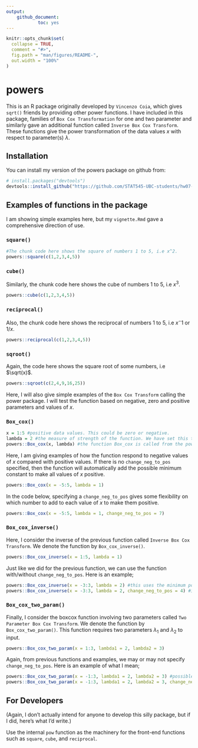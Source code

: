 ```yaml
---
output:
    github_document:
            toc: yes
---
```


<!-- README.md is generated from README.Rmd. Please edit that file -->

```r
knitr::opts_chunk$set(
  collapse = TRUE,
  comment = "#>",
  fig.path = "man/figures/README-",
  out.width = "100%"
)
```

# powers

This is an R package originally developed by `Vincenzo Coia`, which gives `sqrt()` friends by providing other power functions. I have included in this package, families of `Box Cox Transformation` for one and two parameter and similarly gave an additional function called `Inverse Box Cox Transform`. These functions give the power transformation of the data values $x$ with respect to parameter(s) $\lambda$.  

## Installation

You can install my version of the powers package on github from:

```r
# install.packages("devtools")
devtools::install_github("https://github.com/STAT545-UBC-students/hw07-funkedavid82/tree/master/powers")
```

## Examples of functions in the package

I am showing simple examples here, but my `vignette.Rmd` gave a comprehensive direction of use.

### `square()`

```r
#The chunk code here shows the square of numbers 1 to 5, i.e x^2.
powers::square(c(1,2,3,4,5))
```

### `cube()`

Similarly, the chunk code here shows the cube of numbers 1 to 5, i.e $x^3$.

```r

powers::cube(c(1,2,3,4,5))
```

### `reciprocal()`

Also, the chunk code here shows the reciprocal of numbers 1 to 5, i.e $x^-1$ or $1/x$.

```r
powers::reciprocal(c(1,2,3,4,5))
```

### `sqroot()`

Again, the code here shows the square root of some numbers, i.e $\sqrt(x)$.

```r
powers::sqroot(c(2,4,9,16,25))
```


Here, I will also give simple examples of the `Box Cox Transform` calling the power package. I will test the function based on negative, zero and positive parameters and values of $x$. 

### `Box_cox()`

```r
x = 1:5 #positive data values. This could be zero or negative.
lambda = 2 #the measure of strength of the function. We have set this to give an error message if the length of lambda is greater than 1. This function is basically meant for a single value of lambda.
powers::Box_cox(x, lambda) #the function Box_cox is called from the powers package
```

Here, I am giving examples of how the function respond to negative values of $x$ compared with positive values. If there is no `change_neg_to_pos` specified, then the function will automatically add the possible minimum constant to make all values of $x$ positive.

```r
powers::Box_cox(x = -5:5, lambda = 1)
```

In the code below, specifying a `change_neg_to_pos` gives some flexibility on which number to add to each value of $x$ to make them positive.

```r
powers::Box_cox(x = -5:5, lambda = 1, change_neg_to_pos = 7)
```

### `Box_cox_inverse()`

Here, I consider the inverse of the previous function called `Inverse Box Cox Transform`. We denote the function by `Box_cox_inverse()`.

```r
powers::Box_cox_inverse(x = 1:5, lambda = 1)
```

Just like we did for the previous function, we can use the function with/without `change_neg_to_pos`. Here is an example;

```r
powers::Box_cox_inverse(x = -3:3, lambda = 2) #this uses the minimum possible constant for change_neg_to_pos.
powers::Box_cox_inverse(x = -3:3, lambda = 2, change_neg_to_pos = 4) #it uses the specified change_neg_to_pos.
```

### `Box_cox_two_param()`

Finally, I consider the boxcox function involving two parameters called `Two Parameter Box Cox Transform`. We denote the function by `Box_cox_two_param()`. This function requires two parameters $\lambda_1$ and $\lambda_2$ to input.

```r
powers::Box_cox_two_param(x = 1:3, lambda1 = 2, lambda2 = 3)
```

Again, from previous functions and examples, we may or may not specify `change_neg_to_pos`. Here is an example of what I mean;

```r
powers::Box_cox_two_param(x = -1:3, lambda1 = 2, lambda2 = 3) #possible minimum constant added to all negative values of x since no change_neg_to_pos is specified. And this gives a warning message. The minimum possible constant here is 2, therefore, specifying a change_neg_to_pos 2 and not specifying change_neg_to_pos atall should give similar results.
powers::Box_cox_two_param(x = -1:3, lambda1 = 2, lambda2 = 3, change_neg_to_pos = 2) #change_neg_to_pos of 2 added to all negative values of x.
```

## For Developers

(Again, I don't actually intend for anyone to develop this silly package, but if I did, here's what I'd write.)

Use the internal `pow` function as the machinery for the front-end functions such as `square`, `cube`, and `reciprocal`.
